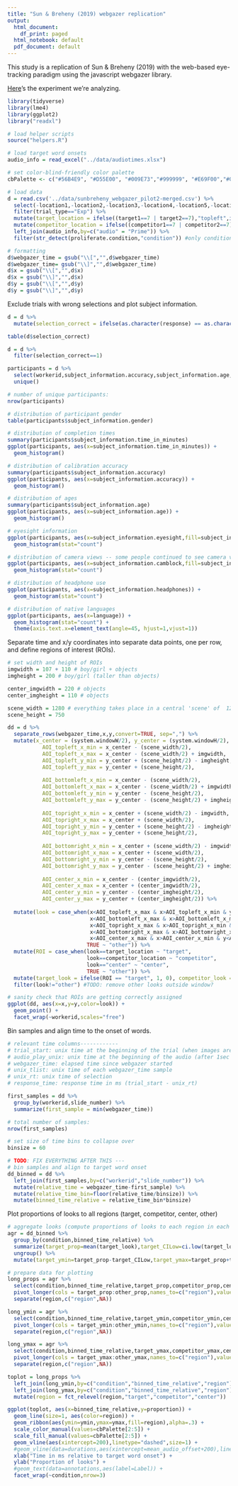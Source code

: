 ```yaml
---
title: "Sun & Breheny (2019) webgazer replication"
output:
  html_document:
    df_print: paged
  html_notebook: default
  pdf_document: default
---
```


This study is a replication of Sun & Breheny (2019) with the web-based eye-tracking paradigm using the javascript webgazer library.

[Here](https://madiganbrodsky.github.io/eyetracking_replication/experiments/SunBreheny_webgazer/pilot/list1)'s the experiment we're analyzing.

```r
library(tidyverse)
library(lme4)
library(ggplot2)
library("readxl")

# load helper scripts
source("helpers.R")

# load target word onsets
audio_info = read_excel("../data/audiotimes.xlsx")

# set color-blind-friendly color palette
cbPalette <- c("#56B4E9", "#D55E00", "#009E73","#999999", "#E69F00","#009E73","#56B4E9", "#D55E00", "#009E73","#999999", "#E69F00","#009E73","#56B4E9", "#D55E00", "#009E73","#999999", "#E69F00","#009E73","#56B4E9", "#D55E00", "#009E73","#999999", "#E69F00","#009E73")

# load data 
d = read.csv('../data/sunbreheny_webgazer_pilot2-merged.csv') %>%
  select(-location1,-location2,-location3,-location4,-location5,-location6,-location7,-location8,-location9,-location10,-target_figure,-target_object,-target_num_object,-error) %>% 
  filter(trial_type=="Exp") %>%
  mutate(target_location = ifelse((target1==7 | target2==7),"topleft",ifelse((target1==8 | target2==8),"bottomleft",ifelse((target1==9 | target2==9),"topright",ifelse((target1==10 | target2==10),"bottomright",NA))))) %>%
  mutate(competitor_location = ifelse((competitor1==7 | competitor2==7),"topleft",ifelse((competitor1==8 | competitor2==8),"bottomleft",ifelse((competitor1==9 | competitor2==9),"topright",ifelse((competitor1==10 | competitor2==10),"bottomright", NA))))) %>%
  left_join(audio_info,by=c("audio" = "Prime")) %>%
  filter(str_detect(proliferate.condition,"condition")) #only condition, condition1 and condition2 are in the final format (rest were previous pilots!!!)

# formatting
d$webgazer_time = gsub("\\[","",d$webgazer_time)
d$webgazer_time= gsub("\\]","",d$webgazer_time)
d$x = gsub("\\[","",d$x)
d$x = gsub("\\]","",d$x)
d$y = gsub("\\[","",d$y)
d$y = gsub("\\]","",d$y)
```


Exclude trials with wrong selections and plot subject information.
```r
d = d %>% 
  mutate(selection_correct = ifelse(as.character(response) == as.character(target1),1, ifelse(as.character(response) == as.character(target2),1,0)),language = tolower(subject_information.language))

table(d$selection_correct)

d = d %>% 
  filter(selection_correct==1)

participants = d %>% 
  select(workerid,subject_information.accuracy,subject_information.age,subject_information.camblock,subject_information.comments, subject_information.eyesight, subject_information.eyesight_task, subject_information.gender, subject_information.headphones, language, subject_information.previous_accuracy_attempts, subject_information.time_in_minutes) %>% 
  unique()

# number of unique participants:
nrow(participants) 

# distribution of participant gender
table(participants$subject_information.gender)

# distribution of completion times
summary(participants$subject_information.time_in_minutes)
ggplot(participants, aes(x=subject_information.time_in_minutes)) +
  geom_histogram()

# distribution of calibration accuracy
summary(participants$subject_information.accuracy)
ggplot(participants, aes(x=subject_information.accuracy)) +
  geom_histogram()

# distribution of ages
summary(participants$subject_information.age)
ggplot(participants, aes(x=subject_information.age)) +
  geom_histogram()

# eyesight information
ggplot(participants, aes(x=subject_information.eyesight,fill=subject_information.eyesight_task)) +
  geom_histogram(stat="count")

# distribution of camera views -- some people continued to see camera view even during experiment (bug we haven't figured out yet how to fix)
ggplot(participants, aes(x=subject_information.camblock,fill=subject_information.camblock)) +
  geom_histogram(stat="count")

# distribution of headphone use
ggplot(participants, aes(x=subject_information.headphones)) +
  geom_histogram(stat="count")

# distribution of native languages
ggplot(participants, aes(x=language)) +
  geom_histogram(stat="count") +
  theme(axis.text.x=element_text(angle=45, hjust=1,vjust=1))
```

Separate time and x/y coordinates into separate data points, one per row, and define regions of interest (ROIs).
```r
# set width and height of ROIs
imgwidth = 107 + 110 # boy/girl + objects
imgheight = 200 # boy/girl (taller than objects)

center_imgwidth = 220 # objects
center_imgheight = 110 # objects

scene_width = 1280 # everything takes place in a central 'scene' of  1280 x 750 pixels 
scene_height = 750 

dd = d %>%
  separate_rows(webgazer_time,x,y,convert=TRUE, sep=",") %>% 
  mutate(x_center = (system.windowW/2), y_center = (system.windowH/2),
           AOI_topleft_x_min = x_center - (scene_width/2),
           AOI_topleft_x_max = x_center - (scene_width/2) + imgwidth,
           AOI_topleft_y_min = y_center + (scene_height/2) - imgheight,
           AOI_topleft_y_max = y_center + (scene_height/2),
         
           AOI_bottomleft_x_min = x_center - (scene_width/2),
           AOI_bottomleft_x_max = x_center - (scene_width/2) + imgwidth,
           AOI_bottomleft_y_min = y_center - (scene_height/2),
           AOI_bottomleft_y_max = y_center - (scene_height/2) + imgheight,
         
           AOI_topright_x_min = x_center + (scene_width/2) - imgwidth,
           AOI_topright_x_max = x_center + (scene_width/2),
           AOI_topright_y_min = y_center + (scene_height/2) - imgheight,
           AOI_topright_y_max = y_center + (scene_height/2),
         
           AOI_bottomright_x_min = x_center + (scene_width/2) - imgwidth,
           AOI_bottomright_x_max = x_center + (scene_width/2),
           AOI_bottomright_y_min = y_center - (scene_height/2),
           AOI_bottomright_y_max = y_center - (scene_height/2) + imgheight,
         
           AOI_center_x_min = x_center - (center_imgwidth/2),
           AOI_center_x_max = x_center + (center_imgwidth/2),
           AOI_center_y_min = y_center - (center_imgheight/2),
           AOI_center_y_max = y_center + (center_imgheight/2)) %>%
  
  mutate(look = case_when(x<AOI_topleft_x_max & x>AOI_topleft_x_min & y<AOI_topleft_y_max & y>AOI_topleft_y_min ~ "topleft",
                          x<AOI_bottomleft_x_max & x>AOI_bottomleft_x_min & y<AOI_bottomleft_y_max & y > AOI_bottomleft_y_min ~ "bottomleft",
                          x<AOI_topright_x_max & x>AOI_topright_x_min & y<AOI_topright_y_max & y>AOI_topright_y_min ~ "topright",
                          x<AOI_bottomright_x_max & x>AOI_bottomright_x_min & y<AOI_bottomright_y_max & y>AOI_bottomright_y_min ~ "bottomright",
                          x<AOI_center_x_max & x>AOI_center_x_min & y<AOI_center_y_max & y>AOI_center_y_min ~ "center",
                         TRUE ~ "other")) %>%
  mutate(ROI = case_when(look==target_location ~ "target",
                         look==competitor_location ~ "competitor",
                         look=="center" ~ "center",
                         TRUE ~ "other")) %>%
  mutate(target_look = ifelse(ROI == "target", 1, 0), competitor_look = ifelse(ROI == "competitor", 1, 0), center_look = ifelse(ROI == "center", 1, 0), other_look = ifelse(ROI == "other", 1, 0)) %>%
  filter(look!="other") #TODO: remove other looks outside window?

# sanity check that ROIs are getting correctly assigned
ggplot(dd, aes(x=x,y=y,color=look)) +
  geom_point() +
  facet_wrap(~workerid,scales="free")
```

Bin samples and align time to the onset of words.
```r
# relevant time columns------------
# trial_start: unix time at the beginning of the trial (when images are displayed)
# audio_play_unix: unix time at the beginning of the audio (after 1sec display preview)
# webgazer_time: elapsed time since webgazer started
# unix_tlist: unix time of each webgazer_time sample
# unix_rt: unix time of selection
# response_time: response time in ms (trial_start - unix_rt)

first_samples = dd %>% 
  group_by(workerid,slide_number) %>% 
  summarize(first_sample = min(webgazer_time))

# total number of samples:
nrow(first_samples)

# set size of time bins to collapse over
binsize = 60

# TODO: FIX EVERYTHING AFTER THIS --- 
# bin samples and align to target word onset
dd_binned = dd %>% 
  left_join(first_samples,by=c("workerid","slide_number")) %>% 
  mutate(relative_time = webgazer_time-first_sample) %>% 
  mutate(relative_time_bin=floor(relative_time/binsize)) %>% 
  mutate(binned_time_relative = relative_time_bin*binsize)
```

Plot proportions of looks to all regions (target, competitor, center, other)
```r
# aggregate looks (compute proportions of looks to each region in each time bin and condition; add 95% bootstrapped confidence intervals)
agr = dd_binned %>% 
  group_by(condition,binned_time_relative) %>% 
  summarize(target_prop=mean(target_look),target_CILow=ci.low(target_look),target_CIHigh=ci.high(target_look),competitor_prop=mean(competitor_look),competitor_CILow=ci.low(competitor_look),competitor_CIHigh=ci.high(competitor_look),center_prop=mean(center_look),center_CILow=ci.low(center_look),center_CIHigh=ci.high(center_look),other_prop=mean(other_look),other_CILow=ci.low(other_look),other_CIHigh=ci.high(other_look)) %>% 
  ungroup() %>% 
  mutate(target_ymin=target_prop-target_CILow,target_ymax=target_prop+target_CIHigh,competitor_ymin=competitor_prop-competitor_CILow,competitor_ymax=competitor_prop+competitor_CIHigh,center_ymin=center_prop-center_CILow,center_ymax=center_prop+center_CIHigh,other_ymin=other_prop-other_CILow,other_ymax=other_prop+other_CIHigh)

# prepare data for plotting
long_props = agr %>% 
  select(condition,binned_time_relative,target_prop,competitor_prop,center_prop,other_prop) %>% 
  pivot_longer(cols = target_prop:other_prop,names_to=c("region"),values_to=c("proportion")) %>% 
  separate(region,c("region",NA))

long_ymin = agr %>% 
  select(condition,binned_time_relative,target_ymin,competitor_ymin,center_ymin,other_ymin) %>% 
  pivot_longer(cols = target_ymin:other_ymin,names_to=c("region"),values_to=c("ymin")) %>% 
  separate(region,c("region",NA))

long_ymax = agr %>% 
  select(condition,binned_time_relative,target_ymax,competitor_ymax,center_ymax,other_ymax) %>% 
  pivot_longer(cols = target_ymax:other_ymax,names_to=c("region"),values_to=c("ymax")) %>% 
  separate(region,c("region",NA))

toplot = long_props %>% 
  left_join(long_ymin,by=c("condition","binned_time_relative","region")) %>% 
  left_join(long_ymax,by=c("condition","binned_time_relative","region")) %>% 
  mutate(region = fct_relevel(region,"target","competitor","center"))
```

```r
ggplot(toplot, aes(x=binned_time_relative,y=proportion)) +
  geom_line(size=1, aes(color=region)) +
  geom_ribbon(aes(ymin=ymin,ymax=ymax,fill=region),alpha=.3) +
  scale_color_manual(values=cbPalette[2:5]) +
  scale_fill_manual(values=cbPalette[2:5]) +
  geom_vline(aes(xintercept=200),linetype="dashed",size=1) +
  #geom_vline(data=durations,aes(xintercept=mean_audio_offset+200),linetype="dashed",size=1) +
  xlab("Time in ms relative to target word onset") +
  ylab("Proportion of looks") +
  #geom_text(data=annotations,aes(label=Label)) +
  facet_wrap(~condition,nrow=3)
```